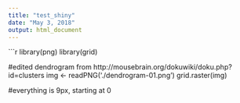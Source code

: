 ```yaml
---
title: "test_shiny"
date: "May 3, 2018"
output: html_document
---
```


```r

library(png)
library(grid)

#edited dendrogram from http://mousebrain.org/dokuwiki/doku.php?id=clusters
img <- readPNG('./dendrogram-01.png')
grid.raster(img)

#everything is 9px, starting at 0
